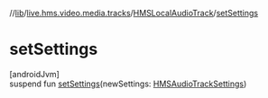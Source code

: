 //[lib](../../../index)/[live.hms.video.media.tracks](../index)/[HMSLocalAudioTrack](index)/[setSettings](set-settings)

# setSettings

[androidJvm]\
suspend fun [setSettings](set-settings)(newSettings: [HMSAudioTrackSettings](../../live.hms.video.media.settings/-h-m-s-audio-track-settings/index))
